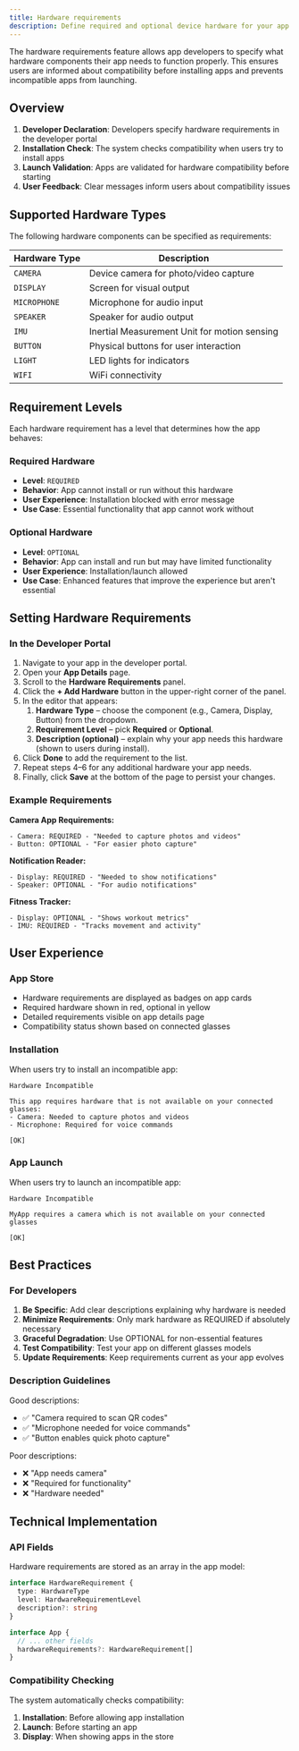 ```yaml
---
title: Hardware requirements
description: Define required and optional device hardware for your app. Compatibility is checked at install and launch, with clear user messaging for missing components.
---
```


The hardware requirements feature allows app developers to specify what hardware components their app needs to function properly. This ensures users are informed about compatibility before installing apps and prevents incompatible apps from launching.

## Overview

1. **Developer Declaration**: Developers specify hardware requirements in the developer portal
2. **Installation Check**: The system checks compatibility when users try to install apps
3. **Launch Validation**: Apps are validated for hardware compatibility before starting
4. **User Feedback**: Clear messages inform users about compatibility issues

## Supported Hardware Types

The following hardware components can be specified as requirements:

| Hardware Type | Description                                  |
| ------------- | -------------------------------------------- |
| `CAMERA`      | Device camera for photo/video capture        |
| `DISPLAY`     | Screen for visual output                     |
| `MICROPHONE`  | Microphone for audio input                   |
| `SPEAKER`     | Speaker for audio output                     |
| `IMU`         | Inertial Measurement Unit for motion sensing |
| `BUTTON`      | Physical buttons for user interaction        |
| `LIGHT`       | LED lights for indicators                    |
| `WIFI`        | WiFi connectivity                            |

## Requirement Levels

Each hardware requirement has a level that determines how the app behaves:

### Required Hardware

- **Level**: `REQUIRED`
- **Behavior**: App cannot install or run without this hardware
- **User Experience**: Installation blocked with error message
- **Use Case**: Essential functionality that app cannot work without

### Optional Hardware

- **Level**: `OPTIONAL`
- **Behavior**: App can install and run but may have limited functionality
- **User Experience**: Installation/launch allowed
- **Use Case**: Enhanced features that improve the experience but aren't essential

## Setting Hardware Requirements

### In the Developer Portal

1. Navigate to your app in the developer portal.
2. Open your **App Details** page.
3. Scroll to the **Hardware Requirements** panel.
4. Click the **+ Add Hardware** button in the upper-right corner of the panel.
5. In the editor that appears:
   1. **Hardware Type** – choose the component (e.g., Camera, Display, Button) from the dropdown.
   2. **Requirement Level** – pick **Required** or **Optional**.
   3. **Description (optional)** – explain why your app needs this hardware (shown to users during install).
6. Click **Done** to add the requirement to the list.
7. Repeat steps 4–6 for any additional hardware your app needs.
8. Finally, click **Save** at the bottom of the page to persist your changes.

### Example Requirements

**Camera App Requirements:**

```
- Camera: REQUIRED - "Needed to capture photos and videos"
- Button: OPTIONAL - "For easier photo capture"
```

**Notification Reader:**

```
- Display: REQUIRED - "Needed to show notifications"
- Speaker: OPTIONAL - "For audio notifications"
```

**Fitness Tracker:**

```
- Display: OPTIONAL - "Shows workout metrics"
- IMU: REQUIRED - "Tracks movement and activity"
```

## User Experience

### App Store

- Hardware requirements are displayed as badges on app cards
- Required hardware shown in red, optional in yellow
- Detailed requirements visible on app details page
- Compatibility status shown based on connected glasses

### Installation

When users try to install an incompatible app:

```
Hardware Incompatible

This app requires hardware that is not available on your connected glasses:
- Camera: Needed to capture photos and videos
- Microphone: Required for voice commands

[OK]
```

### App Launch

When users try to launch an incompatible app:

```
Hardware Incompatible

MyApp requires a camera which is not available on your connected glasses

[OK]
```

## Best Practices

### For Developers

1. **Be Specific**: Add clear descriptions explaining why hardware is needed
2. **Minimize Requirements**: Only mark hardware as REQUIRED if absolutely necessary
3. **Graceful Degradation**: Use OPTIONAL for non-essential features
4. **Test Compatibility**: Test your app on different glasses models
5. **Update Requirements**: Keep requirements current as your app evolves

### Description Guidelines

Good descriptions:

- ✅ "Camera required to scan QR codes"
- ✅ "Microphone needed for voice commands"
- ✅ "Button enables quick photo capture"

Poor descriptions:

- ❌ "App needs camera"
- ❌ "Required for functionality"
- ❌ "Hardware needed"

## Technical Implementation

### API Fields

Hardware requirements are stored as an array in the app model:

```typescript
interface HardwareRequirement {
  type: HardwareType
  level: HardwareRequirementLevel
  description?: string
}

interface App {
  // ... other fields
  hardwareRequirements?: HardwareRequirement[]
}
```

### Compatibility Checking

The system automatically checks compatibility:

1. **Installation**: Before allowing app installation
2. **Launch**: Before starting an app
3. **Display**: When showing apps in the store
